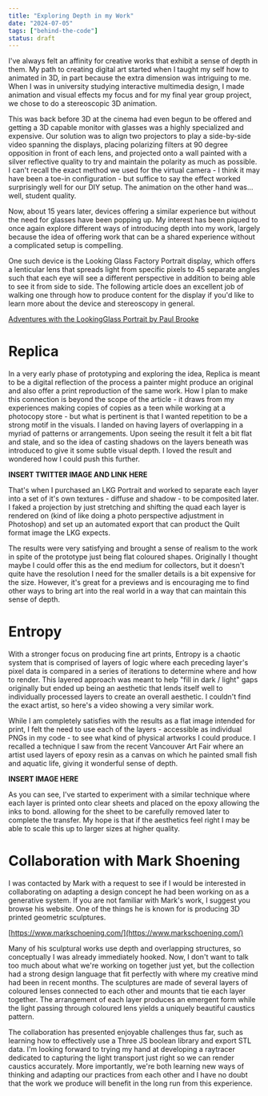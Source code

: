 ```yaml
---
title: "Exploring Depth in my Work"
date: "2024-07-05"
tags: ["behind-the-code"]
status: draft
---
```


I've always felt an affinity for creative works that exhibit a sense of depth in them. My path to creating digital art started when I taught my self how to animated in 3D, in part because the extra dimension was intriguing to me. When I was in university studying interactive multimedia design, I made animation and visual effects my focus and for my final year group project, we chose to do a stereoscopic 3D animation.

<ImageEmbed
    src="exploring-depth-stereoscopy.jpg"
    alt="University Final Year Project"
    width={2538}
    height={712}
    priority="true"
/>

This was back before 3D at the cinema had even begun to be offered and getting a 3D capable monitor with glasses was a highly specialized and expensive. Our solution was to align two projectors to play a side-by-side video spanning the displays, placing polarizing filters at 90 degree opposition in front of each lens, and projected onto a wall painted with a silver reflective quality to try and maintain the polarity as much as possible. I can't recall the exact method we used for the virtual camera - I think it may have been a toe-in configuration - but suffice to say the effect worked surprisingly well for our DIY setup. The animation on the other hand was... well, student quality.

Now, about 15 years later, devices offering a similar experience but without the need for glasses have been popping up. My interest has been piqued to once again explore different ways of introducing depth into my work, largely because the idea of offering work that can be a shared experience without a complicated setup is compelling.

One such device is the Looking Glass Factory Portrait display, which offers a lenticular lens that spreads light from specific pixels to 45 separate angles such that each eye will see a different perspective in addition to being able to see it from side to side. The following article does an excellent job of walking one through how to produce content for the display if you'd like to learn more about the device and stereoscopy in general.

[Adventures with the LookingGlass Portrait by Paul Brooke](https://paulbourke.net/stereographics/LookingGlass/)

# Replica

In a very early phase of prototyping and exploring the idea, Replica is meant to be a digital reflection of the process a painter might produce an original and also offer a print reproduction of the same work. How I plan to make this connection is beyond the scope of the article - it draws from my experiences making copies of copies as a teen while working at a photocopy store - but what is pertinent is that I wanted repetition to be a strong motif in the visuals. I landed on having layers of overlapping in a myriad of patterns or arrangements. Upon seeing the result it felt a bit flat and stale, and so the idea of casting shadows on the layers beneath was introduced to give it some subtle visual depth. I loved the result and wondered how I could push this further.

**INSERT TWITTER IMAGE AND LINK HERE**

That's when I purchased an LKG Portrait and worked to separate each layer into a set of it's own textures - diffuse and shadow - to be composited later. I faked a projection by just stretching and shifting the quad each layer is rendered on (kind of like doing a photo perspective adjustment in Photoshop) and set up an automated export that can product the Quilt format image the LKG expects.

<ImageEmbed
    src="exploring-depth-replica.jpg"
    alt="Replica Example Artwork"
    width={512}
    height={683}
    cardTitle="Replica - Example Render"
/>

<ImageEmbed
    src="exploring-depth-replica-quilt.jpg"
    alt="Replica Example Quilt"
    width={1024}
    height={1024}
    cardTitle="Replica - Example Quilt for LKG"
/>

The results were very satisfying and brought a sense of realism to the work in spite of the prototype just being flat coloured shapes. Originally I thought maybe I could offer this as the end medium for collectors, but it doesn't quite have the resolution I need for the smaller details is a bit expensive for the size. However, it's great for a previews and is encouraging me to find other ways to bring art into the real world in a way that can maintain this sense of depth.

# Entropy

With a stronger focus on producing fine art prints, Entropy is a chaotic system that is comprised of layers of logic where each preceding layer's pixel data is compared in a series of iterations to determine where and how to render. This layered approach was meant to help "fill in dark / light" gaps originally but ended up being an aesthetic that lends itself well to individually processed layers to create an overall aesthetic. I couldn't find the exact artist, so here's a video showing a very similar work.

<YouTubeEmbed id="QFGZJP6bNWE" />

While I am completely satisfies with the results as a flat image intended for print, I felt the need to use each of the layers - accessible as individual PNGs in my code - to see what kind of physical artworks I could produce. I recalled a technique I saw from the recent Vancouver Art Fair where an artist used layers of epoxy resin as a canvas on which he painted small fish and aquatic life, giving it wonderful sense of depth.

**INSERT IMAGE HERE**

As you can see, I've started to experiment with a similar technique where each layer is printed onto clear sheets and placed on the epoxy allowing the inks to bond. allowing for the sheet to be carefully removed later to complete the transfer. My hope is that if the aesthetics feel right I may be able to scale this up to larger sizes at higher quality.

# Collaboration with Mark Shoening

I was contacted by Mark with a request to see if I would be interested in collaborating on adapting a design concept he had been working on as a generative system. If you are not familiar with Mark's work, I suggest you browse his website. One of the things he is known for is producing 3D printed geometric sculptures.

[https://www.markschoening.com/](https://www.markschoening.com/)

Many of his sculptural works use depth and overlapping structures, so conceptually I was already immediately hooked. Now, I don't want to talk too much about what we're working on together just yet, but the collection had a strong design language that fit perfectly with where my creative mind had been in recent months. The sculptures are made of several layers of coloured lenses connected to each other and mounts that tie each layer together. The arrangement of each layer produces an emergent form while the light passing through coloured lens yields a uniquely beautiful caustics pattern.

<ImageEmbed
    src="exploring-depth-mark-shoening"
    alt="Mark Shoening Example 3D Print"
    width={1024}
    height={1024}
    mode="inset"
    cardTitle="Photograph of Example Sculpture"
/>

The collaboration has presented enjoyable challenges thus far, such as learning how to effectively use a Three JS boolean library and export STL data. I'm looking forward to trying my hand at developing a raytracer dedicated to capturing the light transport just right so we can render caustics accurately. More importantly, we're both learning new ways of thinking and adapting our practices from each other and I have no doubt that the work we produce will benefit in the long run from this experience.
